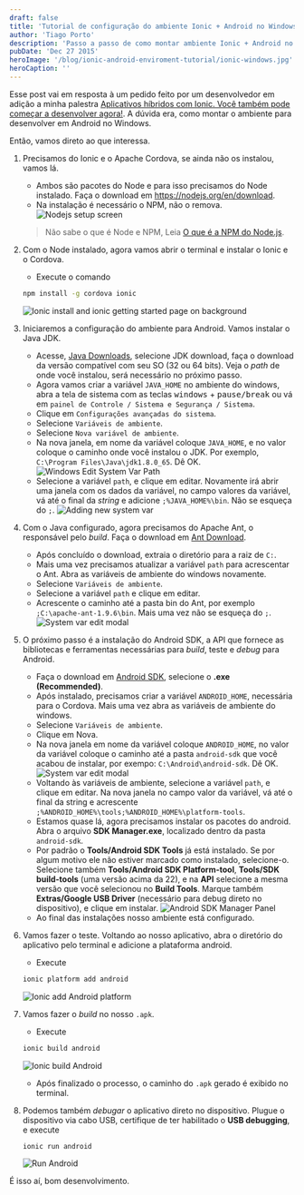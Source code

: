 ```yaml
---
draft: false
title: 'Tutorial de configuração do ambiente Ionic + Android no Windows'
author: 'Tiago Porto'
description: 'Passo a passo de como montar ambiente Ionic + Android no Windows.'
pubDate: 'Dec 27 2015'
heroImage: '/blog/ionic-android-enviroment-tutorial/ionic-windows.jpg'
heroCaption: ''
---
```


Esse post vai em resposta à um pedido feito por um desenvolvedor em adição a minha palestra
[Aplicativos híbridos com Ionic. Você também pode começar a desenvolver agora!](http://localhost:4321/pt-br/blog/aplicativos-hibridos-com-ionic-voce-tambem-pode-comecar-a-desenvolver-agora-talk).
A dúvida era, como montar o ambiente para desenvolver em Android no Windows.

Então, vamos direto ao que interessa.

1. Precisamos do Ionic e o Apache Cordova, se ainda não os instalou, vamos lá.

   - Ambos são pacotes do Node e para isso precisamos do Node instalado.
     Faça o download em https://nodejs.org/en/download.
   - Na instalação é necessário o NPM, não o remova.
     ![Nodejs setup screen](/blog/ionic-android-enviroment-tutorial/node-setup-screen.png)

   > Não sabe o que é Node e NPM, Leia [O que é a NPM do Node.js](http://nodebr.com/o-que-e-a-npm-do-nodejs/).

1. Com o Node instalado, agora vamos abrir o terminal e instalar o Ionic e o Cordova.

   - Execute o comando

   ```bash
   npm install -g cordova ionic
   ```

   ![Ionic install and ionic getting started page on background](/blog/ionic-android-enviroment-tutorial/ionic-install.png)

1. Iniciaremos a configuração do ambiente para Android. Vamos instalar o Java JDK.

   - Acesse, [Java Downloads](http://www.oracle.com/technetwork/java/javase/downloads/index.html),
     selecione JDK download, faça o download da versão compatível com seu SO (32 ou 64 bits).
     Veja o _path_ de onde você instalou, será necessário no próximo passo.
   - Agora vamos criar a variável `JAVA_HOME` no ambiente do windows, abra a tela
     de sistema com as teclas <kbd>windows</kbd> + <kbd>pause/break</kbd> ou vá
     em `painel de Controle / Sistema e Segurança / Sistema`.
   - Clique em `Configurações avançadas do sistema`.
   - Selecione `Variáveis de ambiente`.
   - Selecione `Nova variável de ambiente`.
   - Na nova janela, em nome da variável coloque `JAVA_HOME`, e no valor coloque
     o caminho onde você instalou o JDK. Por exemplo, `C:\Program Files\Java\jdk1.8.0_65`.
     Dê OK.
     ![Windows Edit System Var Path](/blog/ionic-android-enviroment-tutorial/adding-system-var.png)
   - Selecione a variável `path`, e clique em editar. Novamente irá abrir uma janela
     com os dados da variável, no campo valores da variável, vá até o final da _string_
     e adicione `;%JAVA_HOME%\bin`. Não se esqueça do `;`.
     ![Adding new system var](/blog/ionic-android-enviroment-tutorial/adding-bin-system-var.png)

1. Com o Java configurado, agora precisamos do Apache Ant, o responsável pelo
   _build_. Faça o download em [Ant Download](http://ant.apache.org/bindownload.cgi).

   - Após concluído o download, extraia o diretório para a raiz de `C:`.
   - Mais uma vez precisamos atualizar a variável `path` para acrescentar o Ant.
     Abra as variáveis de ambiente do windows novamente.
   - Selecione `Variáveis de ambiente`.
   - Selecione a variável `path` e clique em editar.
   - Acrescente o caminho até a pasta bin do Ant, por exemplo `;C:\apache-ant-1.9.6\bin`. Mais uma vez não se esqueça do `;`.
     ![System var edit modal](/blog/ionic-android-enviroment-tutorial/adding-ant-system-var.png)

1. O próximo passo é a instalação do Android SDK, a API que fornece as bibliotecas
   e ferramentas necessárias para _build_, teste e _debug_ para Android.

   - Faça o download em [Android SDK](http://developer.android.com/sdk/index.html#Other),
     selecione o **.exe (Recommended)**.
   - Após instalado, precisamos criar a variável `ANDROID_HOME`, necessária para
     o Cordova. Mais uma vez abra as variáveis de ambiente do windows.
   - Selecione `Variáveis de ambiente`.
   - Clique em Nova.
   - Na nova janela em nome da variável coloque `ANDROID_HOME`, no valor da
     variável coloque o caminho até a pasta `android-sdk` que você acabou de instalar,
     por exempo: `C:\Android\android-sdk`. Dê OK.
     ![System var edit modal](/blog/ionic-android-enviroment-tutorial/android-home-var.png)
   - Voltando às variáveis de ambiente, selecione a variável `path`, e clique em editar.
     Na nova janela no campo valor da variável, vá até o final da string e acrescente
     `;%ANDROID_HOME%\tools;%ANDROID_HOME%\platform-tools`.
   - Estamos quase lá, agora precisamos instalar os pacotes do android. Abra o
     arquivo **SDK Manager.exe**, localizado dentro da pasta `android-sdk`.
   - Por padrão o **Tools/Android SDK Tools** já está instalado. Se por algum motivo
     ele não estiver marcado como instalado, selecione-o. Selecione também
     **Tools/Android SDK Platform-tool**, **Tools/SDK build-tools** (uma versão acima da 22),
     e na **API** selecione a mesma versão que você selecionou no **Build Tools**.
     Marque também **Extras/Google USB Driver** (necessário para debug direto no dispositivo),
     e clique em instalar.
     ![Android SDK Manager Panel](/blog/ionic-android-enviroment-tutorial/android-sdk-manager-panel.png)
   - Ao final das instalações nosso ambiente está configurado.

1. Vamos fazer o teste. Voltando ao nosso aplicativo, abra o diretório do
   aplicativo pelo terminal e adicione a plataforma android.

   - Execute

   ```bash
   ionic platform add android
   ```

   ![Ionic add Android platform](/blog/ionic-android-enviroment-tutorial/ionic-platform-add-android.png)

1. Vamos fazer o _build_ no nosso `.apk`.

   - Execute

   ```bash
   ionic build android
   ```

   ![Ionic build Android](/blog/ionic-android-enviroment-tutorial/ionic-build-android.png)

   - Após finalizado o processo, o caminho do `.apk` gerado é exibido no terminal.

1. Podemos também _debugar_ o aplicativo direto no dispositivo. Plugue o dispositivo
   via cabo USB, certifique de ter habilitado o **USB debugging**, e execute
   ```bash
   ionic run android
   ```
   ![Run Android](/blog/ionic-android-enviroment-tutorial/run-android.jpg)

É isso aí, bom desenvolvimento.
